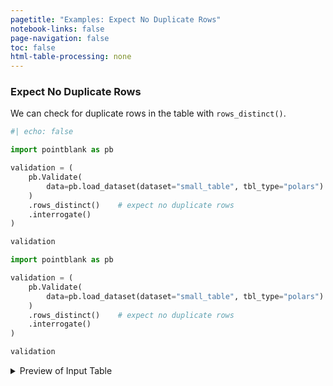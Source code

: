 ```yaml
---
pagetitle: "Examples: Expect No Duplicate Rows"
notebook-links: false
page-navigation: false
toc: false
html-table-processing: none
---
```


### Expect No Duplicate Rows

We can check for duplicate rows in the table with `rows_distinct()`.

```python
#| echo: false

import pointblank as pb

validation = (
    pb.Validate(
        data=pb.load_dataset(dataset="small_table", tbl_type="polars")
    )
    .rows_distinct()    # expect no duplicate rows
    .interrogate()
)

validation
```

```python
import pointblank as pb

validation = (
    pb.Validate(
        data=pb.load_dataset(dataset="small_table", tbl_type="polars")
    )
    .rows_distinct()    # expect no duplicate rows
    .interrogate()
)

validation
```

<details>
<summary>Preview of Input Table</summary>

```python
# | echo: false
pb.preview(pb.load_dataset(dataset="small_table", tbl_type="polars"), n_head=20, n_tail=20)
```

</details>
